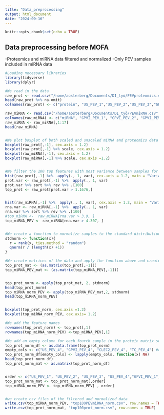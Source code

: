 ```yaml
---
title: "Data_preprocessing"
output: html_document
date: "2024-09-16"
---
```


```r
knitr::opts_chunk$set(echo = TRUE)
```

## Data preprocessing before MOFA
-Proteomics and miRNA data filtered and normalized
-Only PEV samples included in miRNA data

```r
#Loading necessary libraries
library(tidyverse)
library(dplyr)

#We read in the data
raw_prot <- read.csv("/home/aosterberg/Documents/DI_työ/PEVproteomics.csv",header = TRUE, dec = ",")[,1:13]
head(raw_prot %>% na.omit)
colnames(raw_prot) <- c("protein", "US_PEV_1","US_PEV_2","US_PEV_3","GPVI_PEV_1", "GPVI_PEV_2", "GPVI_PEV_3", "CLEC2_PEV_1","CLEC2_PEV_2","CLEC2_PEV_3","TC_PEV_1","TC_PEV_2","TC_PEV_3")

raw_miRNA <- read.csv("/home/aosterberg/Documents/DI_työ/PEVmiRNA.csv",header = TRUE)
colnames(raw_miRNA) <- c("miRNA", "GPVI_PEV_1", "GPVI_PEV_2", "GPVI_PEV_3", "GPVI_PEV_4", "CLEC2_PEV_1","CLEC2_PEV_2","CLEC2_PEV_3", "CLEC2_PEV_4", "TC_PEV_1","TC_PEV_2","TC_PEV_3", "TC_PEV_4", "US_PEV_1","US_PEV_2","US_PEV_3","US_PEV_4", "Platelet_1", "Platelet_2", "Platelet_3", "Platelet_4")
raw_miRNA <- raw_miRNA[,1:17]
head(raw_miRNA)


#We plot boxplot of both scaled and unscaled miRNA and proteomics data
boxplot(raw_prot[,-1], cex.axis = 1.2)
boxplot(raw_prot[,-1] %>% scale, cex.axis = 1.2)
boxplot(raw_miRNA[,-1], cex.axis = 1.2)
boxplot(raw_miRNA[,-1] %>% scale, cex.axis =1.2)


#We filter the 100 top features with most variance between samples for both protein and miRNAs
hist(raw_prot[,-1] %>%  apply(., 1, var), cex.axis = 1.2, main = "Variance between samples for proteins", ylab = "Frequency", xlab = "Variance", cex.main = 1.5, cex.lab = 1.3)
prot.var <- raw_prot[,-1] %>%  apply(., 1, var)
prot.var %>% sort %>% rev %>% .[100]
top_prot <- raw_prot[prot.var > 1.1676,] 


hist(raw_miRNA[,-1] %>%  apply(., 1, var), cex.axis = 1.2, main = "Variance between samples for miRNA", ylab = "Frequency", xlab = "Variance", cex.main = 1.5, cex.lab = 1.3)
rna.var <- raw_miRNA[,-1] %>%  apply(., 1, var)
rna.var %>% sort %>% rev %>% .[100]
#top_miRNA <-  raw_miRNA[rna.var > 3.9, ]
top_miRNA_PEV <- raw_miRNA[rna.var > 4.307, ]


#We create a function to normalize samples to the standard distribution 
stdnorm <- function(x){
  r = rank(x, ties.method = "random")
  qnorm(r / (length(x) +1))
}

#We create matrices of the data and apply the function above and create boxplots of the normalized samples 
top_prot_mat <- (as.matrix(top_prot[,-1]))
top_miRNA_PEV_mat <- (as.matrix(top_miRNA_PEV[,-1]))


top_prot_norm <- apply(top_prot_mat, 2, stdnorm)
head(top_prot_norm)
top_miRNA_norm_PEV <- apply(top_miRNA_PEV_mat,2, stdnorm)
head(top_miRNA_norm_PEV)


boxplot(top_prot_norm, cex.axis =1.2)
boxplot(top_miRNA_norm_PEV, cex.axis= 1.2)

#We add the feature names
rownames(top_prot_norm) <- top_prot[,1]
rownames(top_miRNA_norm_PEV) <-top_miRNA_PEV[,1]

#We add an empty column for each fourth sample in the protein matrix so that sample names match and order the columns and order the samples
top_prot_norm_df <- as.data.frame(top_prot_norm)
empty_cols <- c("US_PEV_4", "GPVI_PEV_4", "CLEC2_PEV_4", "TC_PEV_4") #creating empty columns so that samples match as protein data have only 3 technical replicates 
top_prot_norm_df[empty_cols] <- lapply(empty_cols, function(x) NA)
head(top_prot_norm_df)
top_prot_norm_mat <- as.matrix(top_prot_norm_df)


order <- c("US_PEV_1", "US_PEV_2", "US_PEV_3", "US_PEV_4","GPVI_PEV_1", "GPVI_PEV_2", "GPVI_PEV_3", "GPVI_PEV_4", "CLEC2_PEV_1","CLEC2_PEV_2","CLEC2_PEV_3", "CLEC2_PEV_4", "TC_PEV_1","TC_PEV_2","TC_PEV_3", "TC_PEV_4")
top_prot_norm_mat <- top_prot_norm_mat[,order]
top_miRNA_norm_PEV <- top_miRNA_norm_PEV[ , order]


#we create csv files of the filtered and normalized data
write.csv(top_miRNA_norm_PEV, "top100PEVmiRNA_norm.csv", row.names = TRUE)
write.csv(top_prot_norm_mat, "top100prot_norm.csv", row.names = TRUE)

```







